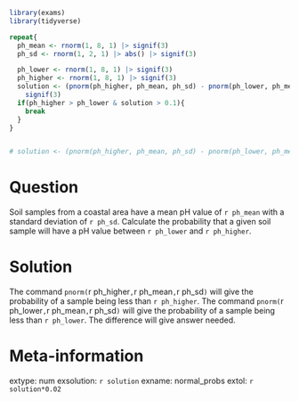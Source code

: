 ```r
library(exams)
library(tidyverse)

repeat{
  ph_mean <- rnorm(1, 8, 1) |> signif(3)
  ph_sd <- rnorm(1, 2, 1) |> abs() |> signif(3)

  ph_lower <- rnorm(1, 8, 1) |> signif(3)
  ph_higher <- rnorm(1, 8, 1) |> signif(3)
  solution <- (pnorm(ph_higher, ph_mean, ph_sd) - pnorm(ph_lower, ph_mean, ph_sd)) |>
    signif(3)
  if(ph_higher > ph_lower & solution > 0.1){
    break
  }
}


# solution <- (pnorm(ph_higher, ph_mean, ph_sd) - pnorm(ph_lower, ph_mean, ph_sd)) |> signif(3)
```

Question
========
Soil samples from a coastal area have a mean pH value of `r ph_mean` with a standard deviation of `r ph_sd`. Calculate the probability that a given soil sample will have a pH value between `r ph_lower` and `r ph_higher`.



Solution
========
The command `pnorm(`r ph_higher`, `r ph_mean`, `r ph_sd`)` will give the probability of a sample being less than `r ph_higher`. The command `pnorm(`r ph_lower`, `r ph_mean`, `r ph_sd`)` will give the probability of a sample being less than `r ph_lower`. The difference will give answer needed.


Meta-information
================
extype: num
exsolution: `r solution`
exname: normal_probs
extol: `r solution*0.02`
